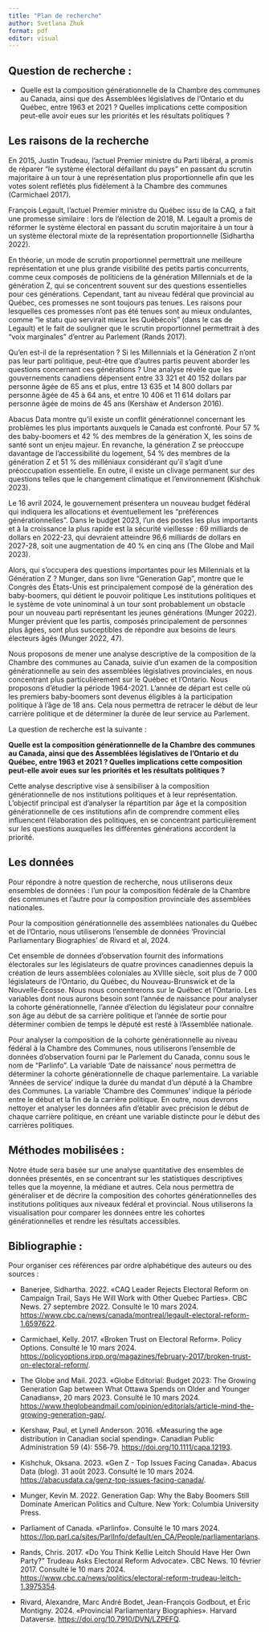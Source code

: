 ```yaml
---
title: "Plan de recherche"
author: Svetlana Zhuk
format: pdf
editor: visual
---
```


## Question de recherche :

-   Quelle est la composition générationnelle de la Chambre des communes au Canada, ainsi que des Assemblées législatives de l'Ontario et du Québec, entre 1963 et 2021 ? Quelles implications cette composition peut-elle avoir eues sur les priorités et les résultats politiques ?

## Les raisons de la recherche

En 2015, Justin Trudeau, l'actuel Premier ministre du Parti libéral, a promis de réparer "le système électoral défaillant du pays" en passant du scrutin majoritaire à un tour à une représentation plus proportionnelle afin que les votes soient reflétés plus fidèlement à la Chambre des communes (Carmichael 2017).

François Legault, l'actuel Premier ministre du Québec issu de la CAQ, a fait une promesse similaire : lors de l'élection de 2018, M. Legault a promis de réformer le système électoral en passant du scrutin majoritaire à un tour à un système électoral mixte de la représentation proportionnelle (Sidhartha 2022).

En théorie, un mode de scrutin proportionnel permettrait une meilleure représentation et une plus grande visibilité des petits partis concurrents, comme ceux composés de politiciens de la génération Millennials et de la génération Z, qui se concentrent souvent sur des questions essentielles pour ces générations. Cependant, tant au niveau fédéral que provincial au Québec, ces promesses ne sont toujours pas tenues. Les raisons pour lesquelles ces promesses n'ont pas été tenues sont au mieux ondulantes, comme "le statu quo servirait mieux les Québécois" (dans le cas de Legault) et le fait de souligner que le scrutin proportionnel permettrait à des "voix marginales" d'entrer au Parlement (Rands 2017).

Qu'en est-il de la représentation ? Si les Millennials et la Génération Z n'ont pas leur parti politique, peut-être que d'autres partis peuvent aborder les questions concernant ces générations ? Une analyse révèle que les gouvernements canadiens dépensent entre 33 321 et 40 152 dollars par personne âgée de 65 ans et plus, entre 13 635 et 14 800 dollars par personne âgée de 45 à 64 ans, et entre 10 406 et 11 614 dollars par personne âgée de moins de 45 ans (Kershaw et Anderson 2016).

Abacus Data montre qu'il existe un conflit générationnel concernant les problèmes les plus importants auxquels le Canada est confronté. Pour 57 % des baby-boomers et 42 % des membres de la génération X, les soins de santé sont un enjeu majeur. En revanche, la génération Z se préoccupe davantage de l'accessibilité du logement, 54 % des membres de la génération Z et 51 % des milléniaux considérant qu'il s'agit d'une préoccupation essentielle. En outre, il existe un clivage permanent sur des questions telles que le changement climatique et l'environnement (Kishchuk 2023).

Le 16 avril 2024, le gouvernement présentera un nouveau budget fédéral qui indiquera les allocations et éventuellement les "préférences générationnelles". Dans le budget 2023, l'un des postes les plus importants et à la croissance la plus rapide est la sécurité vieillesse : 69 milliards de dollars en 2022-23, qui devraient atteindre 96,6 milliards de dollars en 2027-28, soit une augmentation de 40 % en cinq ans (The Globe and Mail 2023).

Alors, qui s'occupera des questions importantes pour les Millennials et la Génération Z ? Munger, dans son livre "Generation Gap", montre que le Congrès des États-Unis est principalement composé de la génération des baby-boomers, qui détient le pouvoir politique Les institutions politiques et le système de vote uninominal à un tour sont probablement un obstacle pour un nouveau parti représentant les jeunes générations (Munger 2022). Munger prévient que les partis, composés principalement de personnes plus âgées, sont plus susceptibles de répondre aux besoins de leurs électeurs âgés (Munger 2022, 47).

Nous proposons de mener une analyse descriptive de la composition de la Chambre des communes au Canada, suivie d'un examen de la composition générationnelle au sein des assemblées législatives provinciales, en nous concentrant plus particulièrement sur le Québec et l'Ontario. Nous proposons d'étudier la période 1964-2021. L'année de départ est celle où les premiers baby-boomers sont devenus éligibles à la participation politique à l'âge de 18 ans. Cela nous permettra de retracer le début de leur carrière politique et de déterminer la durée de leur service au Parlement.

La question de recherche est la suivante :

**Quelle est la composition générationnelle de la Chambre des communes au Canada, ainsi que des Assemblées législatives de l'Ontario et du Québec, entre 1963 et 2021 ? Quelles implications cette composition peut-elle avoir eues sur les priorités et les résultats politiques ?**

Cette analyse descriptive vise à sensibiliser à la composition générationnelle de nos institutions politiques et à leur représentation. L'objectif principal est d'analyser la répartition par âge et la composition générationnelle de ces institutions afin de comprendre comment elles influencent l'élaboration des politiques, en se concentrant particulièrement sur les questions auxquelles les différentes générations accordent la priorité.

## Les données

Pour répondre à notre question de recherche, nous utiliserons deux ensembles de données : l'un pour la composition fédérale de la Chambre des communes et l'autre pour la composition provinciale des assemblées nationales.

Pour la composition générationnelle des assemblées nationales du Québec et de l'Ontario, nous utiliserons l'ensemble de données 'Provincial Parliamentary Biographies' de Rivard et al, 2024.

Cet ensemble de données d'observation fournit des informations électorales sur les législateurs de quatre provinces canadiennes depuis la création de leurs assemblées coloniales au XVIIIe siècle, soit plus de 7 000 législateurs de l'Ontario, du Québec, du Nouveau-Brunswick et de la Nouvelle-Écosse. Nous nous concentrerons sur le Québec et l'Ontario. Les variables dont nous aurons besoin sont l'année de naissance pour analyser la cohorte générationnelle, l'année d'élection du législateur pour connaître son âge au début de sa carrière politique et l'année de sortie pour déterminer combien de temps le député est resté à l'Assemblée nationale.

Pour analyser la composition de la cohorte générationnelle au niveau fédéral à la Chambre des Communes, nous utiliserons l'ensemble de données d'observation fourni par le Parlement du Canada, connu sous le nom de "Parlinfo". La variable 'Date de naissance' nous permettra de déterminer la cohorte générationnelle de chaque parlementaire. La variable 'Années de service' indique la durée du mandat d'un député à la Chambre des Communes. La variable 'Chambre des Communes' indique la période entre le début et la fin de la carrière politique. En outre, nous devrons nettoyer et analyser les données afin d'établir avec précision le début de chaque carrière politique, en créant une variable distincte pour le début des carrières politiques.

## Méthodes mobilisées :

Notre étude sera basée sur une analyse quantitative des ensembles de données présentés, en se concentrant sur les statistiques descriptives telles que la moyenne, la médiane et autres. Cela nous permettra de généraliser et de décrire la composition des cohortes générationnelles des institutions politiques aux niveaux fédéral et provincial. Nous utiliserons la visualisation pour comparer les données entre les cohortes générationnelles et rendre les résultats accessibles.

## Bibliographie :

Pour organiser ces références par ordre alphabétique des auteurs ou des sources :

-   Banerjee, Sidhartha. 2022. «CAQ Leader Rejects Electoral Reform on Campaign Trail, Says He Will Work with Other Quebec Parties». CBC News. 27 septembre 2022. Consulté le 10 mars 2024. <https://www.cbc.ca/news/canada/montreal/legault-electoral-reform-1.6597622>.

-   Carmichael, Kelly. 2017. «Broken Trust on Electoral Reform». Policy Options. Consulté le 10 mars 2024. <https://policyoptions.irpp.org/magazines/february-2017/broken-trust-on-electoral-reform/>.

-   The Globe and Mail. 2023. «Globe Editorial: Budget 2023: The Growing Generation Gap between What Ottawa Spends on Older and Younger Canadians», 20 mars 2023. Consulté le 10 mars 2024. <https://www.theglobeandmail.com/opinion/editorials/article-mind-the-growing-generation-gap/>.

-   Kershaw, Paul, et Lynell Anderson. 2016. «Measuring the age distribution in Canadian social spending». Canadian Public Administration 59 (4): 556‑79. <https://doi.org/10.1111/capa.12193>.

-   Kishchuk, Oksana. 2023. «Gen Z - Top Issues Facing Canada». Abacus Data (blog). 31 août 2023. Consulté le 10 mars 2024. <https://abacusdata.ca/genz-top-issues-facing-canada/>.

-   Munger, Kevin M. 2022. Generation Gap: Why the Baby Boomers Still Dominate American Politics and Culture. New York: Columbia University Press.

-   Parliament of Canada. «Parlinfo». Consulté le 10 mars 2024. <https://lop.parl.ca/sites/ParlInfo/default/en_CA/People/parliamentarians>.

-   Rands, Chris. 2017. «Do You Think Kellie Leitch Should Have Her Own Party?" Trudeau Asks Electoral Reform Advocate». CBC News. 10 février 2017. Consulté le 10 mars 2024. <https://www.cbc.ca/news/politics/electoral-reform-trudeau-leitch-1.3975354>.

-   Rivard, Alexandre, Marc André Bodet, Jean-François Godbout, et Éric Montigny. 2024. «Provincial Parliamentary Biographies». Harvard Dataverse. <https://doi.org/10.7910/DVN/LZPEFQ>.
